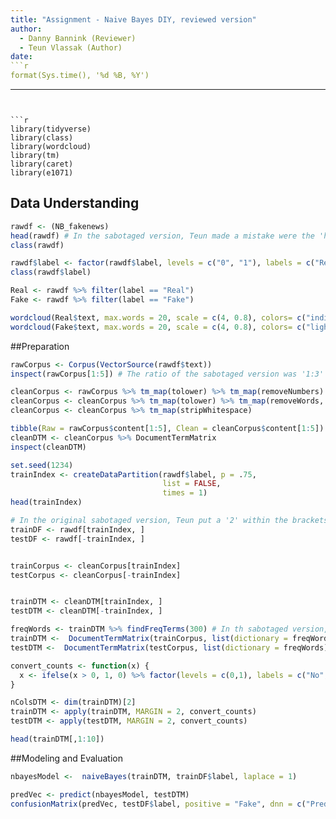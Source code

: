 ---
title: "Assignment - Naive Bayes DIY, reviewed version"
author:
  - Danny Bannink (Reviewer)
  - Teun Vlassak (Author)
date: 
```{r}
format(Sys.time(), '%d %B, %Y')
```
---

```{r}
library(tidyverse)
library(class)
library(wordcloud)
library(tm)
library(caret)
library(e1071)
```

## Data Understanding

```{r}
rawdf <- (NB_fakenews)
head(rawdf) # In the sabotaged version, Teun made a mistake were the 'head-function' would list out only 1 column of the datatable instead of all.
class(rawdf)
```


```{r}
rawdf$label <- factor(rawdf$label, levels = c("0", "1"), labels = c("Real", "Fake")) %>% factor %>% relevel("Fake")
class(rawdf$label)
```

```{r}
Real <- rawdf %>% filter(label == "Real")
Fake <- rawdf %>% filter(label == "Fake")

wordcloud(Real$text, max.words = 20, scale = c(4, 0.8), colors= c("indianred1","indianred2","indianred3","indianred"))
wordcloud(Fake$text, max.words = 20, scale = c(4, 0.8), colors= c("lightsteelblue1","lightsteelblue2","lightsteelblue3","lightsteelblue"))
```


##Preparation
```{r}
rawCorpus <- Corpus(VectorSource(rawdf$text))
inspect(rawCorpus[1:5]) # The ratio of the sabotaged version was '1:3' instead of the to be used '1:5'. 
```

```{r}
cleanCorpus <- rawCorpus %>% tm_map(tolower) %>% tm_map(removeNumbers)
cleanCorpus <- cleanCorpus %>% tm_map(tolower) %>% tm_map(removeWords, stopwords()) %>% tm_map(removePunctuation)
cleanCorpus <- cleanCorpus %>% tm_map(stripWhitespace) 
```

```{r}
tibble(Raw = rawCorpus$content[1:5], Clean = cleanCorpus$content[1:5])
cleanDTM <- cleanCorpus %>% DocumentTermMatrix
inspect(cleanDTM)
```

```{r}
set.seed(1234)
trainIndex <- createDataPartition(rawdf$label, p = .75, 
                                  list = FALSE, 
                                  times = 1)
head(trainIndex)
```

```{r}
# In the original sabotaged version, Teun put a '2' within the brackets of line 72, 73, 80 and 81. This added no value and caused the code to not work properly. I deleted this '2's'. 
trainDF <- rawdf[trainIndex, ]
testDF <- rawdf[-trainIndex, ]


trainCorpus <- cleanCorpus[trainIndex]
testCorpus <- cleanCorpus[-trainIndex]


trainDTM <- cleanDTM[trainIndex, ]
testDTM <- cleanDTM[-trainIndex, ]
```

```{r}
freqWords <- trainDTM %>% findFreqTerms(300) # In th sabotaged version, Teun put in the mistake in which the value of the 'findFreqTerms' function was much lower than the shown '300'. 
trainDTM <-  DocumentTermMatrix(trainCorpus, list(dictionary = freqWords))
testDTM <-  DocumentTermMatrix(testCorpus, list(dictionary = freqWords))
```

```{r}
convert_counts <- function(x) {
  x <- ifelse(x > 0, 1, 0) %>% factor(levels = c(0,1), labels = c("No", "Yes"))
}

nColsDTM <- dim(trainDTM)[2]
trainDTM <- apply(trainDTM, MARGIN = 2, convert_counts)
testDTM <- apply(testDTM, MARGIN = 2, convert_counts)

head(trainDTM[,1:10])
```

##Modeling and Evaluation
```{r}
nbayesModel <-  naiveBayes(trainDTM, trainDF$label, laplace = 1)
```

```{r}
predVec <- predict(nbayesModel, testDTM)
confusionMatrix(predVec, testDF$label, positive = "Fake", dnn = c("Prediction", "True"))
```


